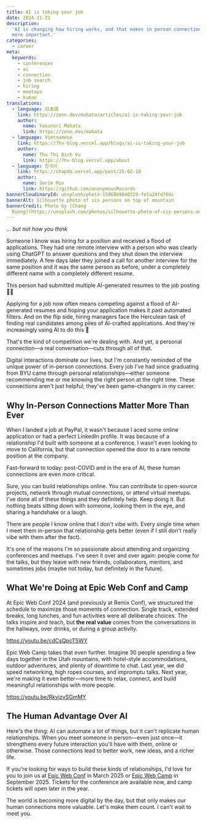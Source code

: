 ```yaml
---
title: AI is taking your job
date: 2024-11-21
description:
  'AI is changing how hiring works, and that makes in person connections even
  more important.'
categories:
  - career
meta:
  keywords:
    - conferences
    - ai
    - connection
    - job search
    - hiring
    - meetups
    - human
translations:
  - language: 日本語
    link: https://zenn.dev/mahata/articles/ai-is-taking-your-job
    author:
      name: Yasunori Mahata
      link: https://zenn.dev/mahata
  - language: Vietnamese
    link: https://7hv-blog.vercel.app/blogs/ai-is-taking-your-job
    author:
      name: Thu Thi Bich Vu
      link: https://7hv-blog.vercel.app/about
  - language: 한국어
    link: https://chapdo.vercel.app/post/25-02-10
    author: 
      name: Serim Min
      link: https://github.com/anonymousRecords
bannerCloudinaryId: unsplash/photo-1506869640319-fe1a24fd76dc
bannerAlt: Silhouette photo of six persons on top of mountain
bannerCredit: Photo by [Chang
  Duong](https://unsplash.com/photos/silhouette-photo-of-six-persons-on-top-of-mountain-Sj0iMtq_Z4w)
---
```


_... but not how you think_

Someone I know was hiring for a position and received a flood of applications.
They had one remote interview with a person who was clearly using ChatGPT to
answer questions and they shut down the interview immediately. A few days later
they joined a call for another interview for the same position and it was the
same person as before, under a completely different name with a completely
different resume.

This person had submitted multiple AI-generated resumes to the job posting 🤦‍♂️

Applying for a job now often means competing against a flood of AI-generated
resumes and hoping your application makes it past automated filters. And on the
flip side, hiring managers face the Herculean task of finding real candidates
among piles of AI-crafted applications. And they're increasingly using AI to do
this 😬

That's the kind of competition we're dealing with. And yet, a personal
connection—a real conversation—cuts through all of that.

Digital interactions dominate our lives, but I'm constantly reminded of the
unique power of in-person connections. Every job I've had since graduating from
BYU came through personal relationships—either someone recommending me or me
knowing the right person at the right time. These connections aren't just
helpful; they've been game-changers in my career.

## Why In-Person Connections Matter More Than Ever

When I landed a job at PayPal, it wasn't because I aced some online application
or had a perfect LinkedIn profile. It was because of a relationship I'd built
with someone at a conference. I wasn't even looking to move to California, but
that connection opened the door to a rare remote position at the company.

Fast-forward to today: post-COVID and in the era of AI, these human connections
are even more critical.

Sure, you can build relationships online. You can contribute to open-source
projects, network through mutual connections, or attend virtual meetups. I've
done all of these things and they definitely help. Keep doing it. But nothing
beats sitting down with someone, looking them in the eye, and sharing a
handshake or a laugh.

There are people I know online that I don't vibe with. Every single time when I
meet them in-person that relationship gets better (even if I still don't really
vibe with them after the fact).

It's one of the reasons I'm so passionate about attending and organizing
conferences and meetups. I've seen it over and over again: people come for the
talks, but they leave with new friends, collaborators, mentors, and sometimes
jobs (maybe not today, but definitely in the future).

## What We're Doing at Epic Web Conf and Camp

At Epic Web Conf 2024 (and previously at Remix Conf), we structured the schedule
to maximize those moments of connection. Single track, extended breaks, long
lunches, and fun activities were all deliberate choices. The talks inspire and
teach, but **the real value** comes from the conversations in the hallways, over
drinks, or during a group activity.

https://youtu.be/cdCsQpcT5WY

Epic Web Camp takes that even further. Imagine 30 people spending a few days
together in the Utah mountains, with hotel-style accommodations, outdoor
adventures, and plenty of downtime to chat. Last year, we did speed networking,
high ropes courses, and impromptu talks. Next year, we're making it even
better—more time to relax, connect, and build meaningful relationships with more
people.

https://youtu.be/RkvizvSGmMY

## The Human Advantage Over AI

Here's the thing: AI can automate a lot of things, but it can't replicate human
relationships. When you meet someone in person—even just once—it strengthens
every future interaction you'll have with them, online or otherwise. Those
connections lead to better work, new ideas, and a richer life.

If you're looking for ways to build these kinds of relationships, I'd love for
you to join us at [Epic Web Conf](https://www.epicweb.dev/conf) in March 2025 or
[Epic Web Camp](https://www.epicweb.dev/camp) in September 2025. Tickets for the
conference are available now, and camp tickets will open later in the year.

The world is becoming more digital by the day, but that only makes our human
connections more valuable. Let's make them count. I can't wait to meet you.
